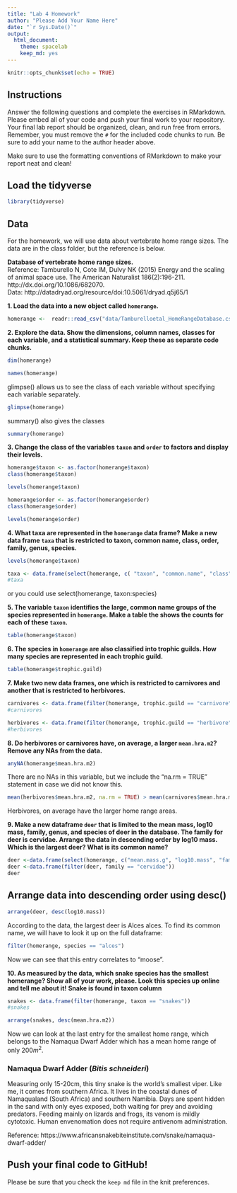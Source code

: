 ```yaml
---
title: "Lab 4 Homework"
author: "Please Add Your Name Here"
date: "`r Sys.Date()`"
output:
  html_document: 
    theme: spacelab
    keep_md: yes
---
```


```r
knitr::opts_chunk$set(echo = TRUE)
```

## Instructions
Answer the following questions and complete the exercises in RMarkdown. Please embed all of your code and push your final work to your repository. Your final lab report should be organized, clean, and run free from errors. Remember, you must remove the `#` for the included code chunks to run. Be sure to add your name to the author header above.  

Make sure to use the formatting conventions of RMarkdown to make your report neat and clean!  

## Load the tidyverse
```r
library(tidyverse)
```

## Data
For the homework, we will use data about vertebrate home range sizes. The data are in the class folder, but the reference is below.  

**Database of vertebrate home range sizes.**  
Reference: Tamburello N, Cote IM, Dulvy NK (2015) Energy and the scaling of animal space use. The American Naturalist 186(2):196-211. http://dx.doi.org/10.1086/682070.  
Data: http://datadryad.org/resource/doi:10.5061/dryad.q5j65/1  

**1. Load the data into a new object called `homerange`.**

```r
homerange <-  readr::read_csv("data/Tamburelloetal_HomeRangeDatabase.csv")
```


**2. Explore the data. Show the dimensions, column names, classes for each variable, and a statistical summary. Keep these as separate code chunks.**  

```r
dim(homerange)
```
```r
names(homerange)
```
glimpse() allows us to see the class of each variable without specifying each variable separately.
```r
glimpse(homerange)
```
summary() also gives the classes
```r
summary(homerange)
```

**3. Change the class of the variables `taxon` and `order` to factors and display their levels.**  

```r
homerange$taxon <- as.factor(homerange$taxon)
class(homerange$taxon)
```

```r
levels(homerange$taxon)
```
```r
homerange$order <- as.factor(homerange$order)
class(homerange$order)
```

```r
levels(homerange$order)
```

**4. What taxa are represented in the `homerange` data frame? Make a new data frame `taxa` that is restricted to taxon, common name, class, order, family, genus, species.**  

```r
levels(homerange$taxon)
```
```r
taxa <- data.frame(select(homerange, c( "taxon", "common.name", "class", "order", "family", "genus", "species")))
#taxa
```

or you could use select(homerange, taxon:species)

**5. The variable `taxon` identifies the large, common name groups of the species represented in `homerange`. Make a table the shows the counts for each of these `taxon`.**  

```r
table(homerange$taxon)
```

**6. The species in `homerange` are also classified into trophic guilds. How many species are represented in each trophic guild.**  
```r
table(homerange$trophic.guild)
```

**7. Make two new data frames, one which is restricted to carnivores and another that is restricted to herbivores.**  
```r
carnivores <- data.frame(filter(homerange, trophic.guild == "carnivore"))
#carnivores
```

```r
herbivores <- data.frame(filter(homerange, trophic.guild == "herbivore"))
#herbivores
```

**8. Do herbivores or carnivores have, on average, a larger `mean.hra.m2`? Remove any NAs from the data.**  
```r
anyNA(homerange$mean.hra.m2)
```
There are no NAs in this variable, but we include the "na.rm = TRUE" statement in case we did not know this.
```r
mean(herbivores$mean.hra.m2, na.rm = TRUE) > mean(carnivores$mean.hra.m2, na.rm = TRUE)
```
Herbivores, on average have the larger home range areas.

**9. Make a new dataframe `deer` that is limited to the mean mass, log10 mass, family, genus, and species of deer in the database. The family for deer is cervidae. Arrange the data in descending order by log10 mass. Which is the largest deer? What is its common name?**  

```r
deer <-data.frame(select(homerange, c("mean.mass.g", "log10.mass", "family", "genus", "species")))
deer <-data.frame(filter(deer, family == "cervidae"))
deer
```
## Arrange data into descending order using desc()
```r
arrange(deer, desc(log10.mass))
```
According to the data, the largest deer is Alces alces. To find its common name, we will have to look it up on the full dataframe:
```r
filter(homerange, species == "alces")
```
Now we can see that this entry correlates to "moose".

**10. As measured by the data, which snake species has the smallest homerange? Show all of your work, please. Look this species up online and tell me about it!** **Snake is found in taxon column**    

```r
snakes <- data.frame(filter(homerange, taxon == "snakes"))
#snakes
```

```r
arrange(snakes, desc(mean.hra.m2))
```
Now we can look at the last entry for the smallest home range, which belongs to the Namaqua Dwarf Adder which has a mean home range of only $200m^2$.

### **Namaqua Dwarf Adder (*Bitis schneideri*)**
Measuring only 15-20cm, this tiny snake is the world's smallest viper. Like me, it comes from southern Africa. It lives in the coastal dunes of Namaqualand (South Africa) and southern Namibia.  Days are spent hidden in the sand with only eyes exposed, both waiting for prey and avoiding predators. Feeding mainly on lizards and frogs, its venom is mildly cytotoxic. Human envenomation does not require antivenom administration.

Reference: https://www.africansnakebiteinstitute.com/snake/namaqua-dwarf-adder/

## Push your final code to GitHub!
Please be sure that you check the `keep md` file in the knit preferences.   